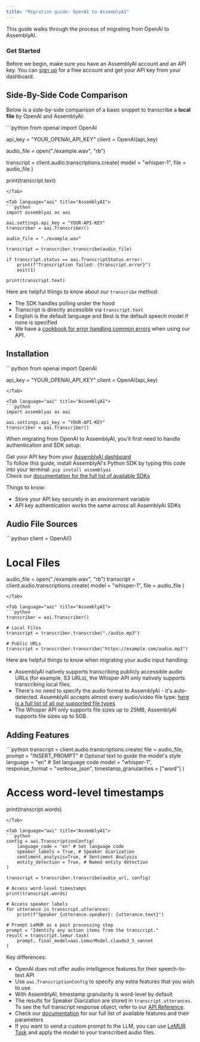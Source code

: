 ```yaml
---
title: "Migration guide: OpenAI to AssemblyAI"
---
```


This guide walks through the process of migrating from OpenAI to AssemblyAI.

### Get Started

Before we begin, make sure you have an AssemblyAI account and an API key. You can [sign up](https://assemblyai.com/dashboard/signup) for a free account and get your API key from your dashboard.

## Side-By-Side Code Comparison

Below is a side-by-side comparison of a basic snippet to transcribe a **local file** by OpenAI and AssemblyAI:

<Tabs groupId="language">
<Tab language="openai" title="OpenAI">
```python
from openai import OpenAI

api_key = "YOUR_OPENAI_API_KEY"
client = OpenAI(api_key)

audio_file = open("./example.wav", "rb")

transcript = client.audio.transcriptions.create(
model = "whisper-1",
file = audio_file
)

print(transcript.text)

````
</Tab>

<Tab language="aai" title="AssemblyAI">
```python
import assemblyai as aai

aai.settings.api_key = "YOUR-API-KEY"
transcriber = aai.Transcriber()

audio_file = "./example.wav"

transcript = transcriber.transcribe(audio_file)

if transcript.status == aai.TranscriptStatus.error:
    print(f"Transcription failed: {transcript.error}")
    exit(1)

print(transcript.text)
````

</Tab>
</Tabs>

Here are helpful things to know about our `transcribe` method:

- The SDK handles polling under the hood
- Transcript is directly accessible via `transcript.text`
- English is the default language and Best is the default speech model if none is specified
- We have a [cookbook for error handling common errors](https://github.com/AssemblyAI/cookbook/blob/master/core-transcription/common_errors_and_solutions.md) when using our API.

## Installation

<Tabs groupId="language">
<Tab language="openai" title="OpenAI">
```python
from openai import OpenAI

api_key = "YOUR_OPENAI_API_KEY"
client = OpenAI(api_key)

````
</Tab>

<Tab language="aai" title="AssemblyAI">
```python
import assemblyai as aai

aai.settings.api_key = "YOUR-API-KEY"
transcriber = aai.Transcriber()

````

</Tab>
</Tabs>

When migrating from OpenAI to AssemblyAI, you'll first need to handle authentication and SDK setup:

Get your API key from your [AssemblyAI dashboard](https://www.assemblyai.com/app/api-keys) \
To follow this guide, install AssemblyAI's Python SDK by typing this code into your terminal: `pip install assemblyai` \
Check our [documentation for the full list of available SDKs](https://www.assemblyai.com/docs/#quickstart)

Things to know:

- Store your API key securely in an environment variable
- API key authentication works the same across all AssemblyAI SDKs

## Audio File Sources

<Tabs groupId="language">
<Tab language="openai" title="OpenAI">
```python
client = OpenAI()

# Local Files

audio_file = open("./example.wav", "rb")
transcript = client.audio.transcriptions.create(
model = "whisper-1",
file = audio_file
)

````
</Tab>

<Tab language="aai" title="AssemblyAI">
```python
transcriber = aai.Transcriber()

# Local Files
transcript = transcriber.transcribe("./audio.mp3")

# Public URLs
transcript = transcriber.transcribe("https://example.com/audio.mp3")
````

</Tab>
</Tabs>

Here are helpful things to know when migrating your audio input handling:

- AssemblyAI natively supports transcribing publicly accessible audio URLs (for example, S3 URLs), the Whisper API only natively supports transcribing local files.
- There's no need to specify the audio format to AssemblyAI - it's auto-detected. AssemblyAI accepts almost every audio/video file type: [here is a full list of all our supported file types](https://support.assemblyai.com/articles/2616970375-what-audio-and-video-file-types-are-supported-by-your-api)
- The Whisper API only supports file sizes up to 25MB, AssemblyAI supports file sizes up to 5GB.

## Adding Features

<Tabs groupId="language">
<Tab language="openai" title="OpenAI">
```python
transcript = client.audio.transcriptions.create(
   file = audio_file,
   prompt = "INSERT_PROMPT" # Optional text to guide the model's style
   language = "en" # Set language code
   model = "whisper-1",
   response_format = "verbose_json",
   timestamp_granularities = ["word"] 
)

# Access word-level timestamps

print(transcript.words)

````
</Tab>

<Tab language="aai" title="AssemblyAI">
```python
config = aai.TranscriptionConfig(
    language_code = "en" # Set language code
    speaker_labels = True, # Speaker diarization
    sentiment_analysis=True, # Sentiment Analysis
    entity_detection = True, # Named entity detection
)

transcript = transcriber.transcribe(audio_url, config)

# Access word-level timestamps
print(transcript.words)

# Access speaker labels
for utterance in transcript.utterances:
    print(f"Speaker {utterance.speaker}: {utterance.text}")

# Prompt LeMUR as a post processing step
prompt = "Identify any action items from the transcript."
result = transcript.lemur.task(
    prompt, final_model=aai.LemurModel.claude3_5_sonnet
)
````

</Tab>
</Tabs>

Key differences:

- OpenAI does not offer audio intelligence features for their speech-to-text API
- Use `aai.TranscriptionConfig` to specify any extra features that you wish to use
- With AssemblyAI, timestamp granularity is word-level by default
- The results for Speaker Diarization are stored in `transcript.utterances`. To see the full transcript response object, refer to our [API Reference](https://www.assemblyai.com/docs/api-reference).
- Check our [documentation](https://www.assemblyai.com/docs/audio-intelligence) for our full list of available features and their parameters
- If you want to send a custom prompt to the LLM, you can use [LeMUR Task](https://www.assemblyai.com/docs/lemur/examples) and apply the model to your transcribed audio files.
